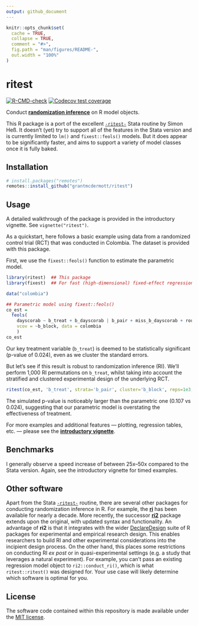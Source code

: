 ```yaml
---
output: github_document
---
```


<!-- README.md is generated from README.Rmd. Please edit that file -->

```r
knitr::opts_chunk$set(
  cache = TRUE,
  collapse = TRUE,
  comment = "#>",
  fig.path = "man/figures/README-",
  out.width = "100%"
)
```

# ritest

<!-- badges: start -->
[![R-CMD-check](https://github.com/grantmcdermott/ritest/workflows/R-CMD-check/badge.svg)](https://github.com/grantmcdermott/ritest/actions)
[![Codecov test coverage](https://codecov.io/gh/grantmcdermott/ritest/branch/master/graph/badge.svg)](https://app.codecov.io/gh/grantmcdermott/ritest?branch=master)
<!-- badges: end -->

Conduct [**randomization inference**](https://dimewiki.worldbank.org/Randomization_Inference)
on R model objects.

This R package is a port of the excellent 
[`-ritest-`](https://github.com/simonheb/ritest) Stata routine by Simon Heß. It 
doesn't (yet) try to support all of the features in the Stata version and is 
currently limited to `lm()` and `fixest::feols()` models. But it does appear to 
be significantly faster, and aims to support a variety of model classes once it 
is fully baked.

## Installation

``` r
# install.packages("remotes")
remotes::install_github("grantmcdermott/ritest")
```

## Usage

A detailed walkthrough of the package is provided in the introductory
vignette. See `vignette("ritest")`.

As a quickstart, here follows a basic example using data from a randomized 
control trial (RCT) that was conducted in Colombia. The dataset is provided with 
this package. 

First, we use the `fixest::feols()` function to estimate the parametric model.

```r
library(ritest)  ## This package
library(fixest)  ## For fast (high-dimensional) fixed-effect regressions

data("colombia")

## Parametric model using fixest::feols()
co_est = 
  feols(
    dayscorab ~ b_treat + b_dayscorab | b_pair + miss_b_dayscorab + round2 + round3, 
    vcov = ~b_block, data = colombia
    )
co_est
```

Our key treatment variable (`b_treat`) is deemed to be statistically significant
(p-value of 0.024), even as we cluster the standard errors.

But let's see if this result is robust to randomization inference (RI). We'll 
perform 1,000 RI permutations on `b_treat`, whilst taking into account the 
stratified and clustered experimental design of the underlying RCT.

```r
ritest(co_est, 'b_treat', strata='b_pair', cluster='b_block', reps=1e3, seed=1234)
```

The simulated p-value is noticeably larger than the parametric one (0.107 vs
0.024), suggesting that our parametric model is overstating the effectiveness
of treatment.

For more examples and additional features --- plotting, regression tables, etc. 
--- please see the 
[**introductory vignette**](http://grantmcdermott.com/ritest/articles/ritest.html).

## Benchmarks

I generally observe a speed increase of between 25x--50x compared to the Stata 
version. Again, see the introductory vignette for timed examples.

## Other software

Apart from the Stata [`-ritest-`](https://github.com/simonheb/ritest) routine, 
there are several other packages for conducting randomization inference in R.
For example, the [**ri**](https://cran.r-project.org/web/packages/ri/index.html)
has been available for nearly a decade. More recently, the successor [**ri2**](https://cran.r-project.org/web/packages/ri2/index.html) package
extends upon the original, with updated syntax and functionality. An advantage
of **ri2** is that it integrates with the wider 
[DeclareDesign](https://declaredesign.org/) suite of R packages for experimental
and empirical research design. This enables researchers to build RI and other
experimental considerations into the incipient design process. On the other
hand, this places some restrictions on conducting RI _ex post_ or in 
quasi-experimental settings (e.g. a study that leverages a natural experiment). 
For example, you can't pass an existing regression model object to 
`ri2::conduct_ri()`, which is what `ritest::ritest()` was designed for. Your use
case will likely determine which software is optimal for you.

## License

The software code contained within this repository is made available under the 
[MIT license](http://opensource.org/licenses/mit-license.php).
